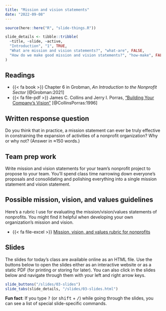 ```yaml
---
title: "Mission and vision statements"
date: "2022-09-08"
---
```


```r
source(here::here("R", "slide-things.R"))

slide_details <- tibble::tribble(
  ~title, ~slide, ~active,
  "Introduction", "1", TRUE,
  "What are mission and vision statements?", "what-are", FALSE,
  "How do we make good mission and vision statements?", "how-make", FALSE
)
```

## Readings

- {{< fa book >}} Chapter 6 in Grobman, *An Introduction to the Nonprofit Sector* [@Grobman:2021]
- {{< fa file-pdf >}} James C. Collins and Jerry I. Porras, ["Building Your Company's Vision"](https://cpb-us-e1.wpmucdn.com/sites.uw.edu/dist/0/1149/files/2018/10/HBR-Article-Core-Purpose-and-Values-1xxgxio.pdf) [@CollinsPorras:1996]


## Written response question

Do you think that in practice, a mission statement can ever be truly effective in constraining the expansion of activities of a nonprofit organization? Why or why not? (Answer in ≈150 words.)


## Team prep work

Write mission and vision statements for your team's nonprofit project to propose to your team. You'll spend class time narrowing down everyone's proposals and consolidating and polishing everything into a single mission statement and vision statement.


## Possible mission, vision, and values guidelines

Here's a rubric I use for evaluating the mission/vision/values statements of nonprofits. You might find it helpful when developing your own organization's mission and vision.

- {{< fa file-excel >}} [Mission, vision, and values rubric for nonprofits](/files/mission-vision-values-rubric.xlsx)


## Slides

The slides for today's class are available online as an HTML file. Use the buttons below to open the slides either as an interactive website or as a static PDF (for printing or storing for later). You can also click in the slides below and navigate through them with your left and right arrow keys.

```r
slide_buttons("/slides/03-slides")
slide_tabs(slide_details, "/slides/03-slides.html")
```

:::{.callout-tip}
**Fun fact**: If you type <kbd>?</kbd> (or <kbd>shift</kbd> + <kbd>/</kbd>) while going through the slides, you can see a list of special slide-specific commands.
:::
